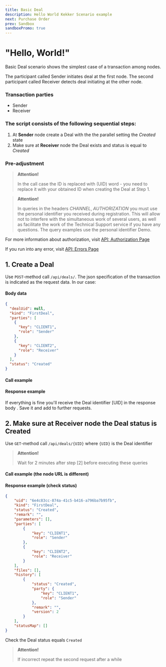 ```yaml
---
title: Basic Deal
description: Hello World Kekker Scenario example
next: Purchase Order
prev: Sandbox
sandboxPromo: true
---
```




# "Hello, World!"

Basic Deal scenario shows the simplest case of a transaction among nodes.

The participant called Sender initiates deal at the first node. 
The second participant called Receiver detects deal initiating at the other node.

### Transaction parties
* Sender
* Receiver

### The script consists of the following sequential steps:
1. At **Sender** node create a Deal with the the parallel setting the *Created* state
2. Make sure at **Receiver** node the Deal exists and status is equal to *Created*

### Pre-adjustment
> **Attention!** 
>
> In the call case the ID is replaced with (UID) word - you need to replace it with your obtained ID when creating the Deal at Step 1.

> **Attention!** 
>
> In queries in the headers *CHANNEL*, *AUTHORIZATION* you must use the personal identifier you received during registration. This will allow not to interfere with the simultaneous work of several users, as well as facilitate the work of the Technical Support service if you have any questions. The query examples use the personal identifier Demo.

For more information about authorization, visit [API: Authorization Page](/docs/api/authorization.html)

If you run into any error, visit [API: Errors Page ](/docs/api/handling-errors.html)

## 1. Create a Deal

Use `POST`-method call `/api/deals/`. The json specification of the transaction is indicated as the request data. In our case:

#### Body data
```json
{
  "dealUid": null,
  "kind": "FirstDeal",
  "parties": [
    {
      "key": "CLIENT1",
      "role": "Sender"
    },
    {
      "key": "CLIENT2",
      "role": "Receiver"
    }
  ],
  "status": "Created"
}
```

#### Call example

<TabBar>
    <TabItem label="Quorum">
        <CodeEditor code={
       `
curl -X POST "http://qrm1.kekker.com/api/deals"
-H "Accept: application/json"
-H "Channel: {CHANNEL}"
-H "Content-Type: application/json"
-H "Authorization: {AUTHORIZATION}"
-d "
{
 \\"dealUid\\": null,
 \\"kind\\": \\"FirstDeal\\",
 \\"parties\\": [
   {
     \\"key\\": \\"CLIENT1\\",
     \\"role\\": \\"Sender\\"
   },
   {
     \\"key\\": \\"CLIENT2\\",
     \\"role\\": \\"Receiver\\"
   }
 ],
 \\"status\\": \\"Created\\"
}"
       `
        } />
    </TabItem>
    <TabItem label="HyperLedger">
            <CodeEditor code={
           `
curl -X POST "http://hlf1.kekker.com/api/deals"
-H "Accept: application/json"
-H "Channel: {CHANNEL}"
-H "Content-Type: application/json"
-H "Authorization: {AUTHORIZATION}"
-d "
{
 \\"dealUid\\": null,
 \\"kind\\": \\"FirstDeal\\",
 \\"parties\\": [
   {
     \\"key\\": \\"HYPERCLIENT1\\",
     \\"role\\": \\"Sender\\"
   },
   {
     \\"key\\": \\"HYPERCLIENT2\\",
     \\"role\\": \\"Receiver\\"
   }
 ],
 \\"status\\": \\"Created\\"
}"
           `
            } />
        </TabItem>
    <TabItem label="Ethereum">
       <CodeEditor code={
       `
curl -X POST "http://eth1.kekker.com/api/deals"
-H "Accept: application/json"
-H "Channel: {CHANNEL}"
-H "Content-Type: application/json"
-H "Authorization: {AUTHORIZATION}"
-d "
{
 \\"dealUid\\": null,
 \\"kind\\": \\"FirstDeal\\",
 \\"parties\\": [
   {
     \\"key\\": \\"PUBCLIENT1\\",
     \\"role\\": \\"Sender\\"
   },
   {
     \\"key\\": \\"PUBCLIENT2\\",
     \\"role\\": \\"Receiver\\"
   }
 ],
 \\"status\\": \\"Created\\"
}"
       `
       } />
    </TabItem>
</TabBar>


#### Response example

If everything is fine you'll receive the Deal identifier [UID] in the response body . Save it and add to further requests.

## 2. Make sure at Receiver node the Deal status is Created
Use `GET`-method call `/api/deals/{UID}` where `{UID}` is the Deal identifier

> **Attention!** 
>
> Wait for 2 minutes after step [2] before executing these queries

#### Call example (the node URL is different)

<TabBar>
    <TabItem label="Quorum">
            <CodeEditor code={
           `
curl -X GET "http://qrm2.kekker.com/api/deals/{UID}"
-H "Accept: application/json"
-H "Channel: {CHANNEL}"
-H "Authorization: {AUTHORIZATION}"
           `
        } />
    </TabItem>
    <TabItem label="HyperLedger">
        <CodeEditor code={
       `
curl -X GET "http://hlf2.kekker.com/api/deals/{UID}"
-H "Accept: application/json"
-H "Channel: {CHANNEL}"
-H "Authorization: {AUTHORIZATION}"
       `
        } />
    </TabItem>
    <TabItem label="Ethereum">
       <CodeEditor code={
       `
curl -X GET "http://eth2.kekker.com/api/deals/{UID}"
-H "Accept: application/json"
-H "Channel: {CHANNEL}"
-H "Authorization: {AUTHORIZATION}"
       `
       } />
    </TabItem>
</TabBar>


#### Response example (check status)
```json
{
    "uid": "6e4c83cc-874a-41c5-b416-a796ba7b95fb",
    "kind": "FirstDeal",
    "status": "Created",
    "remark": "",
    "parameters": [],
    "parties": [
        {
            "key": "CLIENT1",
            "role": "Sender"
        },
        {
            "key": "CLIENT2",
            "role": "Receiver"
        }
    ],
    "files": [],
    "history": [
        {
            "status": "Created",
            "party": {
                "key": "CLIENT1",
                "role": "Sender"
            },
            "remark": "",
            "version": 2
        }
    ],
    "statusMap": []
}
```
Check the Deal status equals `Created`
> **Attention!** 
>
> If incorrect repeat the second request after a while
